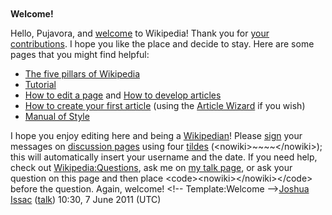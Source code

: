 <article id="32007681" title=User talk:Pujavora>
	<talkpage id="32007681" title="User talk:Pujavora">
'''Welcome!'''

Hello, Pujavora, and [[Wikipedia:Introduction|welcome]] to Wikipedia! Thank you for [[Special:Contributions/Pujavora|your contributions]]. I hope you like the place and decide to stay. Here are some pages that you might find helpful:
*[[Wikipedia:Five pillars|The five pillars of Wikipedia]]
*[[Wikipedia:Tutorial|Tutorial]]
*[[Wikipedia:How to edit a page|How to edit a page]] and [[Wikipedia:Article development|How to develop articles]]
*[[Wikipedia:Your first article|How to create your first article]] (using the [[Wikipedia:Article wizard|Article Wizard]] if you wish)
*[[Wikipedia:Manual of Style|Manual of Style]]
I hope you enjoy editing here and being a [[Wikipedia:Wikipedians|Wikipedian]]! Please [[Wikipedia:Signatures|sign]] your messages on [[Help:Using talk pages|discussion page]]s using four [[tilde]]s (&lt;nowiki&gt;~~~~&lt;/nowiki&gt;); this will automatically insert your username and the date. If you need help, check out [[Wikipedia:Questions]], ask me on [[user talk:Joshua Issac|my talk page]], or ask your question on this page and then place &lt;code&gt;&lt;nowiki&gt;{{help me}}&lt;/nowiki&gt;&lt;/code&gt; before the question. Again, welcome! &lt;!-- Template:Welcome --&gt;[[User:Joshua Issac|Joshua Issac]] ([[User talk:Joshua Issac|talk]]) 10:30, 7 June 2011 (UTC)
	</talkpage>
</article>